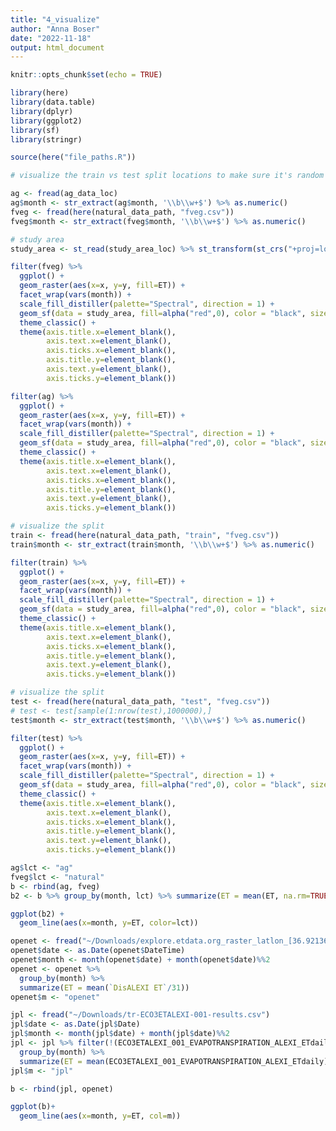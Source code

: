 ```yaml
---
title: "4_visualize"
author: "Anna Boser"
date: "2022-11-18"
output: html_document
---
```


```r
knitr::opts_chunk$set(echo = TRUE)

library(here)
library(data.table)
library(dplyr)
library(ggplot2)
library(sf)
library(stringr)

source(here("file_paths.R"))
```

```r
# visualize the train vs test split locations to make sure it's random
```

```r
ag <- fread(ag_data_loc)
ag$month <- str_extract(ag$month, '\\b\\w+$') %>% as.numeric()
fveg <- fread(here(natural_data_path, "fveg.csv"))
fveg$month <- str_extract(fveg$month, '\\b\\w+$') %>% as.numeric()
```

```r
# study area
study_area <- st_read(study_area_loc) %>% st_transform(st_crs("+proj=longlat +datum=WGS84"))

filter(fveg) %>%
  ggplot() + 
  geom_raster(aes(x=x, y=y, fill=ET)) +
  facet_wrap(vars(month)) +
  scale_fill_distiller(palette="Spectral", direction = 1) +
  geom_sf(data = study_area, fill=alpha("red",0), color = "black", size = .2) + 
  theme_classic() +
  theme(axis.title.x=element_blank(),
        axis.text.x=element_blank(),
        axis.ticks.x=element_blank(), 
        axis.title.y=element_blank(),
        axis.text.y=element_blank(),
        axis.ticks.y=element_blank())
```

```r
filter(ag) %>%
  ggplot() + 
  geom_raster(aes(x=x, y=y, fill=ET)) +
  facet_wrap(vars(month)) +
  scale_fill_distiller(palette="Spectral", direction = 1) +
  geom_sf(data = study_area, fill=alpha("red",0), color = "black", size = .2) + 
  theme_classic() +
  theme(axis.title.x=element_blank(),
        axis.text.x=element_blank(),
        axis.ticks.x=element_blank(), 
        axis.title.y=element_blank(),
        axis.text.y=element_blank(),
        axis.ticks.y=element_blank())
```

```r
# visualize the split
train <- fread(here(natural_data_path, "train", "fveg.csv"))
train$month <- str_extract(train$month, '\\b\\w+$') %>% as.numeric()

filter(train) %>%
  ggplot() + 
  geom_raster(aes(x=x, y=y, fill=ET)) +
  facet_wrap(vars(month)) +
  scale_fill_distiller(palette="Spectral", direction = 1) +
  geom_sf(data = study_area, fill=alpha("red",0), color = "black", size = .2) + 
  theme_classic() +
  theme(axis.title.x=element_blank(),
        axis.text.x=element_blank(),
        axis.ticks.x=element_blank(), 
        axis.title.y=element_blank(),
        axis.text.y=element_blank(),
        axis.ticks.y=element_blank())
```

```r
# visualize the split
test <- fread(here(natural_data_path, "test", "fveg.csv"))
# test <- test[sample(1:nrow(test),1000000),]
test$month <- str_extract(test$month, '\\b\\w+$') %>% as.numeric()

filter(test) %>%
  ggplot() + 
  geom_raster(aes(x=x, y=y, fill=ET)) +
  facet_wrap(vars(month)) +
  scale_fill_distiller(palette="Spectral", direction = 1) +
  geom_sf(data = study_area, fill=alpha("red",0), color = "black", size = .2) + 
  theme_classic() +
  theme(axis.title.x=element_blank(),
        axis.text.x=element_blank(),
        axis.ticks.x=element_blank(), 
        axis.title.y=element_blank(),
        axis.text.y=element_blank(),
        axis.ticks.y=element_blank())
```



```r
ag$lct <- "ag"
fveg$lct <- "natural"
b <- rbind(ag, fveg)
b2 <- b %>% group_by(month, lct) %>% summarize(ET = mean(ET, na.rm=TRUE))

ggplot(b2) + 
  geom_line(aes(x=month, y=ET, color=lct))
```

```r
openet <- fread("~/Downloads/explore.etdata.org_raster_latlon_[36.92136814432773,-120.89200537651779].csv", sep=",", fill=TRUE)
openet$date <- as.Date(openet$DateTime)
openet$month <- month(openet$date) + month(openet$date)%%2
openet <- openet %>% 
  group_by(month) %>% 
  summarize(ET = mean(`DisALEXI ET`/31))
openet$m <- "openet"

jpl <- fread("~/Downloads/tr-ECO3ETALEXI-001-results.csv")
jpl$date <- as.Date(jpl$Date)
jpl$month <- month(jpl$date) + month(jpl$date)%%2
jpl <- jpl %>% filter(!(ECO3ETALEXI_001_EVAPOTRANSPIRATION_ALEXI_ETdaily>100))%>% 
  group_by(month) %>% 
  summarize(ET = mean(ECO3ETALEXI_001_EVAPOTRANSPIRATION_ALEXI_ETdaily)) 
jpl$m <- "jpl"

b <- rbind(jpl, openet)

ggplot(b)+ 
  geom_line(aes(x=month, y=ET, col=m))

```

